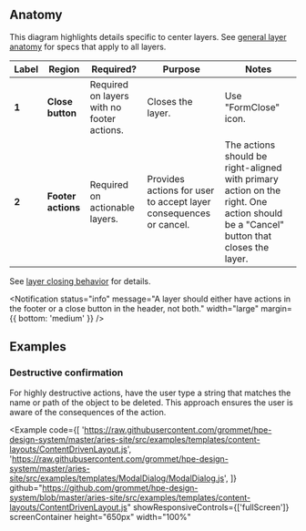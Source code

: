 
## Anatomy

This diagram highlights details specific to center layers. See [general layer anatomy](/components/layer#anatomy) for specs that apply to all layers.

<Example plain>
  <CenterLayerAnatomy />
</Example>

| Label | Region             | Required?                                  | Purpose                                                           | Notes                                                                                                                               |
| ----- | ------------------ | ------------------------------------------ | ----------------------------------------------------------------- | ----------------------------------------------------------------------------------------------------------------------------------- |
| **1** | **Close button**   | Required on layers with no footer actions. | Closes the layer.                                                 | Use "FormClose" icon.                                                                                                               |
| **2** | **Footer actions** | Required on actionable layers.             | Provides actions for user to accept layer consequences or cancel. | The actions should be right-aligned with primary action on the right. One action should be a "Cancel" button that closes the layer. |

See [layer closing behavior](/components/layer#actionable) for details.

<Notification
  status="info"
  message="A layer should either have actions in the footer or a close button in the header, not both."
  width="large"
  margin={{ bottom: 'medium' }}
/>

## Examples

### Destructive confirmation

For highly destructive actions, have the user type a string that matches the name or path of the object to be deleted. This approach ensures the user is aware of the consequences of the action.

<Example
  code={[
    'https://raw.githubusercontent.com/grommet/hpe-design-system/master/aries-site/src/examples/templates/content-layouts/ContentDrivenLayout.js',
    'https://raw.githubusercontent.com/grommet/hpe-design-system/master/aries-site/src/examples/templates/ModalDialog/ModalDialog.js',
  ]}
  github="https://github.com/grommet/hpe-design-system/blob/master/aries-site/src/examples/templates/content-layouts/ContentDrivenLayout.js"
  showResponsiveControls={['fullScreen']}
  screenContainer
  height="650px"
  width="100%"
>
  <ContentDrivenLayout />
</Example>
